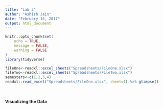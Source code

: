 ```yaml
---
title: "Lab 3"
author: "Ashish Jain"
date: "February 16, 2017"
output: html_document
---
```


```r
knitr::opts_chunk$set(
	echo = TRUE,
	message = FALSE,
	warning = FALSE
)
library(tidyverse)
```


```r
fileOne<-readxl::excel_sheets("Spreadsheets/FileOne.xlsx")
fileTwo<-readxl::excel_sheets("Spreadsheets/FileTwo.xlsx")
semesters<-c(1,2,3,4)
readxl::read_excel("Spreadsheets/FileOne.xlsx", sheet=1) %>% glimpse()




```

#### Visualizing the Data


```r

```


